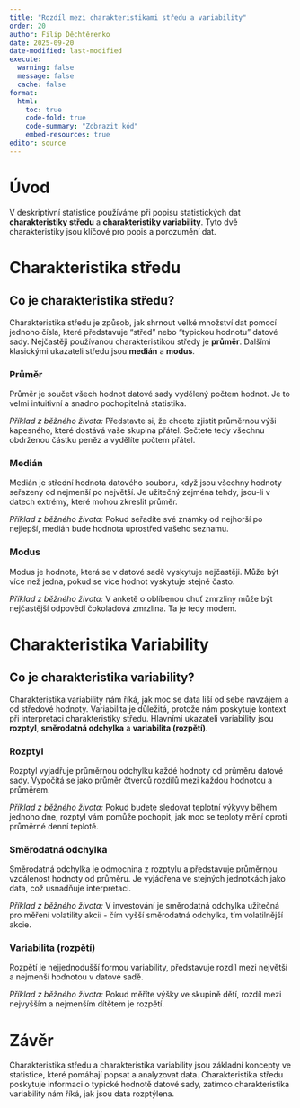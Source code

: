 ```yaml
---
title: "Rozdíl mezi charakteristikami středu a variability"
order: 20
author: Filip Děchtěrenko
date: 2025-09-20
date-modified: last-modified
execute:
  warning: false
  message: false
  cache: false
format:
  html:
    toc: true
    code-fold: true
    code-summary: "Zobrazit kód"
    embed-resources: true
editor: source
---
```


# Úvod

V deskriptivní statistice používáme při popisu statistických dat **charakteristiky středu** a **charakteristiky variability**. Tyto dvě charakteristiky jsou klíčové pro popis a porozumění dat.

# Charakteristika středu

## Co je charakteristika středu?

Charakteristika středu je způsob, jak shrnout velké množství dat pomocí jednoho čísla, které představuje "střed" nebo "typickou hodnotu" datové sady. Nejčastěji používanou charakteristikou středy je **průměr**. Dalšími klasickými ukazateli středu jsou **medián** a **modus**.

### Průměr
Průměr je součet všech hodnot datové sady vydělený počtem hodnot. Je to velmi intuitivní a snadno pochopitelná statistika.

*Příklad z běžného života:* Představte si, že chcete zjistit průměrnou výši kapesného, které dostává vaše skupina přátel. Sečtete tedy všechnu obdrženou částku peněz a vydělíte počtem přátel.

### Medián
Medián je střední hodnota datového souboru, když jsou všechny hodnoty seřazeny od nejmenší po největší. Je užitečný zejména tehdy, jsou-li v datech extrémy, které mohou zkreslit průměr.

*Příklad z běžného života:* Pokud seřadíte své známky od nejhorší po nejlepší, medián bude hodnota uprostřed vašeho seznamu.

### Modus
Modus je hodnota, která se v datové sadě vyskytuje nejčastěji. Může být více než jedna, pokud se více hodnot vyskytuje stejně často.

*Příklad z běžného života:* V anketě o oblíbenou chuť zmrzliny může být nejčastější odpovědí čokoládová zmrzlina. Ta je tedy modem.

# Charakteristika Variability

## Co je charakteristika variability?

Charakteristika variability nám říká, jak moc se data liší od sebe navzájem a od středové hodnoty. Variabilita je důležitá, protože nám poskytuje kontext při interpretaci charakteristiky středu. Hlavními ukazateli variability jsou **rozptyl**, **směrodatná odchylka** a **variabilita (rozpětí)**.

### Rozptyl
Rozptyl vyjadřuje průměrnou odchylku každé hodnoty od průměru datové sady. Vypočítá se jako průměr čtverců rozdílů mezi každou hodnotou a průměrem.

*Příklad z běžného života:* Pokud budete sledovat teplotní výkyvy během jednoho dne, rozptyl vám pomůže pochopit, jak moc se teploty mění oproti průměrné denní teplotě.

### Směrodatná odchylka
Směrodatná odchylka je odmocnina z rozptylu a představuje průměrnou vzdálenost hodnoty od průměru. Je vyjádřena ve stejných jednotkách jako data, což usnadňuje interpretaci.

*Příklad z běžného života:* V investování je směrodatná odchylka užitečná pro měření volatility akcií - čím vyšší směrodatná odchylka, tím volatilnější akcie.

### Variabilita (rozpětí)
Rozpětí je nejjednodušší formou variability, představuje rozdíl mezi největší a nejmenší hodnotou v datové sadě.

*Příklad z běžného života:* Pokud měříte výšky ve skupině dětí, rozdíl mezi nejvyšším a nejmenším dítětem je rozpětí.

# Závěr

Charakteristika středu a charakteristika variability jsou základní koncepty ve statistice, které pomáhají popsat a analyzovat data. Charakteristika středu poskytuje informaci o typické hodnotě datové sady, zatímco charakteristika variability nám říká, jak jsou data rozptýlena. 
